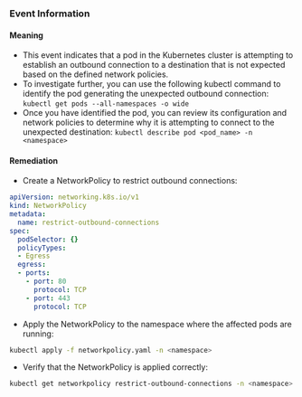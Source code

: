 
### Event Information

#### Meaning

- This event indicates that a pod in the Kubernetes cluster is attempting to establish an outbound connection to a destination that is not expected based on the defined network policies.
- To investigate further, you can use the following kubectl command to identify the pod generating the unexpected outbound connection:
  `kubectl get pods --all-namespaces -o wide`
- Once you have identified the pod, you can review its configuration and network policies to determine why it is attempting to connect to the unexpected destination:
  `kubectl describe pod <pod_name> -n <namespace>`

#### Remediation

- Create a NetworkPolicy to restrict outbound connections:
```yaml
apiVersion: networking.k8s.io/v1
kind: NetworkPolicy
metadata:
  name: restrict-outbound-connections
spec:
  podSelector: {}
  policyTypes:
  - Egress
  egress:
  - ports:
    - port: 80
      protocol: TCP
    - port: 443
      protocol: TCP
```

- Apply the NetworkPolicy to the namespace where the affected pods are running:
```bash
kubectl apply -f networkpolicy.yaml -n <namespace>
```

- Verify that the NetworkPolicy is applied correctly:
```bash
kubectl get networkpolicy restrict-outbound-connections -n <namespace>
```

